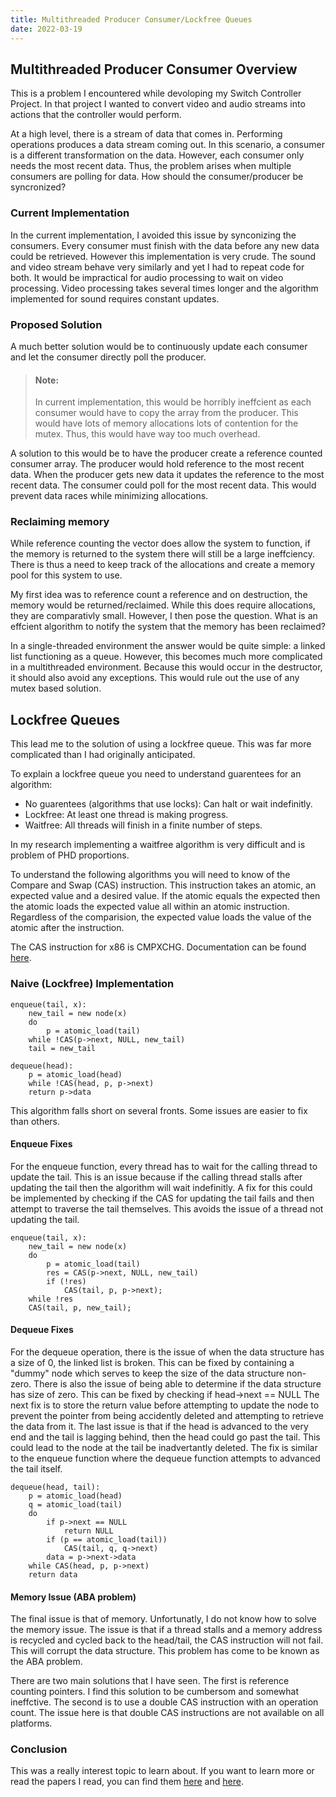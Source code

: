 ```yaml
---
title: Multithreaded Producer Consumer/Lockfree Queues
date: 2022-03-19
---
```


## Multithreaded Producer Consumer Overview

This is a problem I encountered while devoloping my Switch Controller Project.
In that project I wanted to convert video and audio streams
into actions that the controller would perform.

At a high level, there is a stream of data that comes in.
Performing operations produces a data stream coming out.
In this scenario, a consumer is a different transformation on the data.
However, each consumer only needs the most recent data.
Thus, the problem arises when multiple consumers are polling for data.
How should the consumer/producer be syncronized?

### Current Implementation

In the current implementation, I avoided this issue by synconizing the consumers.
Every consumer must finish with the data before any new data could be retrieved.
However this implementation is very crude.
The sound and video stream behave very similarly and yet I had to repeat code for both.
It would be impractical for audio processing to wait on video processing.
Video processing takes several times longer and the algorithm implemented for sound
requires constant updates.

### Proposed Solution

A much better solution would be to continuously update each consumer and
let the consumer directly poll the producer.

> #### Note:
>
> In current implementation, this would be horribly ineffcient as each consumer would have to copy the
> array from the producer.
> This would have lots of memory allocations lots of contention for the mutex.
> Thus, this would have way too much overhead.

A solution to this would be to have the producer create a reference counted consumer array.
The producer would hold reference to the most recent data.
When the producer gets new data it updates the reference to the most recent data.
The consumer could poll for the most recent data.
This would prevent data races while minimizing allocations.

### Reclaiming memory

While reference counting the vector does allow the system to function,
if the memory is returned to the system there will still be a large ineffciency.
There is thus a need to keep track of the allocations and create a memory pool
for this system to use.

My first idea was to reference count a reference and on destruction,
the memory would be returned/reclaimed. While this does require allocations, they are comparativly small.
However, I then pose the question. What is an effcient algorithm to
notify the system that the memory has been reclaimed?

In a single-threaded environment the answer would be quite simple: a linked list functioning as a queue.
However, this becomes much more complicated in a multithreaded environment.
Because this would occur in the destructor, it should also avoid any exceptions.
This would rule out the use of any mutex based solution.

## Lockfree Queues

This lead me to the solution of using a lockfree queue.
This was far more complicated than I had originally anticipated.

To explain a lockfree queue you need to understand guarentees for an algorithm:

- No guarentees (algorithms that use locks): Can halt or wait indefinitly.
- Lockfree: At least one thread is making progress.
- Waitfree: All threads will finish in a finite number of steps.

In my research implementing a waitfree algorithm is very difficult and is problem of PHD proportions.

To understand the following algorithms you will need to know of the
Compare and Swap (CAS) instruction. This instruction takes an atomic, an expected value
and a desired value. If the atomic equals the expected then the atomic loads the expected value
all within an atomic instruction. Regardless of the comparision, the expected value loads the
value of the atomic after the instruction.

The CAS instruction for x86 is CMPXCHG.
Documentation can be found [here](https://c9x.me/x86/html/file_module_x86_id_41.html).

### Naive (Lockfree) Implementation

```
enqueue(tail, x):
    new_tail = new node(x)
    do
        p = atomic_load(tail)
    while !CAS(p->next, NULL, new_tail)
    tail = new_tail

dequeue(head):
    p = atomic_load(head)
    while !CAS(head, p, p->next)
    return p->data
```

This algorithm falls short on several fronts. Some issues are easier to fix than others.

#### Enqueue Fixes

For the enqueue function, every thread has to wait for the calling thread to update the tail.
This is an issue because if the calling thread stalls after updating the tail then the algorithm will
wait indefinitly. A fix for this could be implemented by checking if the CAS for updating the tail fails
and then attempt to traverse the tail themselves. This avoids the issue of a thread not
updating the tail.

```
enqueue(tail, x):
    new_tail = new node(x)
    do
        p = atomic_load(tail)
        res = CAS(p->next, NULL, new_tail)
        if (!res)
            CAS(tail, p, p->next);
    while !res
    CAS(tail, p, new_tail);
```

#### Dequeue Fixes

For the dequeue operation, there is the issue of when the data structure has a size of 0,
the linked list is broken. This can be fixed by containing a "dummy" node which serves to
keep the size of the data structure non-zero. There is also the issue of being able to
determine if the data structure has size of zero. This can be fixed by checking if head->next == NULL
The next fix is to store the return value before attempting to update the node to prevent the pointer
from being accidently deleted and attempting to retrieve the data from it. The last issue is that if
the head is advanced to the very end and the tail is lagging behind, then the head could go past the tail.
This could lead to the node at the tail be inadvertantly deleted. The fix is similar to the enqueue
function where the dequeue function attempts to advanced the tail itself.

```
dequeue(head, tail):
    p = atomic_load(head)
    q = atomic_load(tail)
    do
        if p->next == NULL
            return NULL
        if (p == atomic_load(tail))
            CAS(tail, q, q->next)
        data = p->next->data
    while CAS(head, p, p->next)
    return data
```

#### Memory Issue (ABA problem)

The final issue is that of memory. Unfortunatly, I do not know how to solve
the memory issue. The issue is that if a thread stalls and a memory address is
recycled and cycled back to the head/tail, the CAS instruction will not fail.
This will corrupt the data structure. This problem has come to be known as the ABA problem.

There are two main solutions that I have seen. The first is reference counting pointers.
I find this solution to be cumbersom and somewhat ineffctive.
The second is to use a double CAS instruction with an operation count.
The issue here is that double CAS instructions are not available on all platforms.

### Conclusion

This was a really interest topic to learn about.
If you want to learn more or read the papers I read, you can find them
[here](https://citeseerx.ist.psu.edu/viewdoc/download?doi=10.1.1.53.8674&rep=rep1&type=pdf)
and
[here](https://www.cs.rochester.edu/~scott/papers/1996_PODC_queues.pdf).
